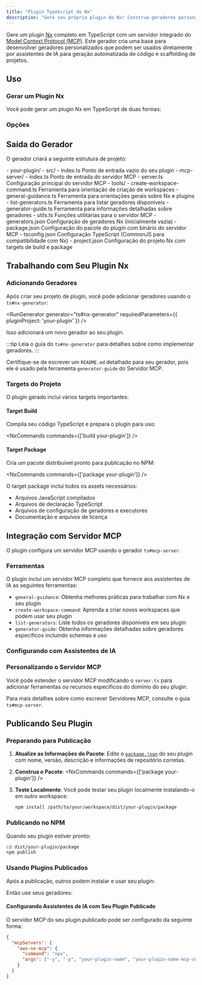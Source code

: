 ```yaml
---
title: "Plugin TypeScript do Nx"
description: "Gere seu próprio plugin do Nx! Construa geradores personalizados automaticamente disponibilizados para codificação via IA com MCP"
---
```





Gere um plugin [Nx](https://nx.dev/extending-nx/intro/getting-started) completo em TypeScript com um servidor integrado do [Model Context Protocol (MCP)](https://modelcontextprotocol.io/). Este gerador cria uma base para desenvolver geradores personalizados que podem ser usados diretamente por assistentes de IA para geração automatizada de código e scaffolding de projetos.

## Uso

### Gerar um Plugin Nx

Você pode gerar um plugin Nx em TypeScript de duas formas:

<RunGenerator generator="ts#nx-plugin" />

### Opções

<GeneratorParameters generator="ts#nx-plugin" />

## Saída do Gerador

O gerador criará a seguinte estrutura de projeto:

<FileTree>
- your-plugin/
  - src/
    - index.ts Ponto de entrada vazio do seu plugin
    - mcp-server/
      - index.ts Ponto de entrada do servidor MCP
      - server.ts Configuração principal do servidor MCP
      - tools/
        - create-workspace-command.ts Ferramenta para orientação de criação de workspaces
        - general-guidance.ts Ferramenta para orientações gerais sobre Nx e plugins
        - list-generators.ts Ferramenta para listar geradores disponíveis
        - generator-guide.ts Ferramenta para informações detalhadas sobre geradores
      - utils.ts Funções utilitárias para o servidor MCP
  - generators.json Configuração de geradores Nx (inicialmente vazia)
  - package.json Configuração do pacote do plugin com binário do servidor MCP
  - tsconfig.json Configuração TypeScript (CommonJS para compatibilidade com Nx)
  - project.json Configuração do projeto Nx com targets de build e package
</FileTree>

## Trabalhando com Seu Plugin Nx

### Adicionando Geradores

Após criar seu projeto de plugin, você pode adicionar geradores usando o <Link path="/guides/ts-nx-generator">`ts#nx-generator`</Link>:

<RunGenerator generator="ts#nx-generator" requiredParameters={{ pluginProject: 'your-plugin' }} />

Isso adicionará um novo gerador ao seu plugin.

:::tip
Leia o <Link path="/guides/ts-nx-generator">guia do `ts#nx-generator`</Link> para detalhes sobre como implementar geradores.
:::

Certifique-se de escrever um `README.md` detalhado para seu gerador, pois ele é usado pela ferramenta `generator-guide` do Servidor MCP.

### Targets do Projeto

O plugin gerado inclui vários targets importantes:

#### Target Build
Compila seu código TypeScript e prepara o plugin para uso:

<NxCommands commands={['build your-plugin']} />

#### Target Package
Cria um pacote distribuível pronto para publicação no NPM:

<NxCommands commands={['package your-plugin']} />

O target package inclui todos os assets necessários:
- Arquivos JavaScript compilados
- Arquivos de declaração TypeScript
- Arquivos de configuração de geradores e executores
- Documentação e arquivos de licença

## Integração com Servidor MCP

O plugin configura um servidor MCP usando o gerador <Link path="/guides/ts-mcp-server">`ts#mcp-server`</Link>.

### Ferramentas

O plugin inclui um servidor MCP completo que fornece aos assistentes de IA as seguintes ferramentas:

- `general-guidance`: Obtenha melhores práticas para trabalhar com Nx e seu plugin
- `create-workspace-command`: Aprenda a criar novos workspaces que podem usar seu plugin
- `list-generators`: Liste todos os geradores disponíveis em seu plugin
- `generator-guide`: Obtenha informações detalhadas sobre geradores específicos incluindo schemas e uso

### Configurando com Assistentes de IA

<Snippet name="mcp/configuration" parentHeading="Configurando com Assistentes de IA" />

### Personalizando o Servidor MCP

Você pode estender o servidor MCP modificando o `server.ts` para adicionar ferramentas ou recursos específicos do domínio do seu plugin.

Para mais detalhes sobre como escrever Servidores MCP, consulte o <Link path="/guides/ts-mcp-server">guia `ts#mcp-server`</Link>.

## Publicando Seu Plugin

### Preparando para Publicação

1. **Atualize as Informações do Pacote**: Edite o [`package.json`](https://docs.npmjs.com/cli/v10/configuring-npm/package-json) do seu plugin com nome, versão, descrição e informações de repositório corretas.

2. **Construa o Pacote**:
   <NxCommands commands={['package your-plugin']} />

3. **Teste Localmente**: Você pode testar seu plugin localmente instalando-o em outro workspace:
   ```bash
   npm install /path/to/your/workspace/dist/your-plugin/package
   ```

### Publicando no NPM

Quando seu plugin estiver pronto:

```bash
cd dist/your-plugin/package
npm publish
```

### Usando Plugins Publicados

Após a publicação, outros podem instalar e usar seu plugin:

<InstallCommand pkg="your-plugin-name" />

Então use seus geradores:

<RunGenerator namespace="your-plugin-name" generator="your-generator-name" />

#### Configurando Assistentes de IA com Seu Plugin Publicado

O servidor MCP do seu plugin publicado pode ser configurado da seguinte forma:

```json {3-6}
{
  "mcpServers": {
    "aws-nx-mcp": {
      "command": "npx",
      "args": ["-y", "-p", "your-plugin-name", "your-plugin-name-mcp-server"]
    }
  }
}
```
